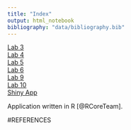 ```yaml
---
title: "Index"
output: html_notebook
bibliography: "data/bibliography.bib"
---
```


[Lab 3](Lab3_HuGen_2020.html)\
[Lab 4](Lab4_HuGen_2020.html)\
[Lab 5](Lab5_HuGen_2020.html)\
[Lab 6](Lab6_HuGen_2020.html)\
[Lab 9](Lab9_HuGen_2020.html)\
[Lab 10](Lab10_HuGen_2020.html)\
[Shiny App](https://robin-lovell.shinyapps.io/lab11/)\

Application written in R [@RCoreTeam].

#REFERENCES